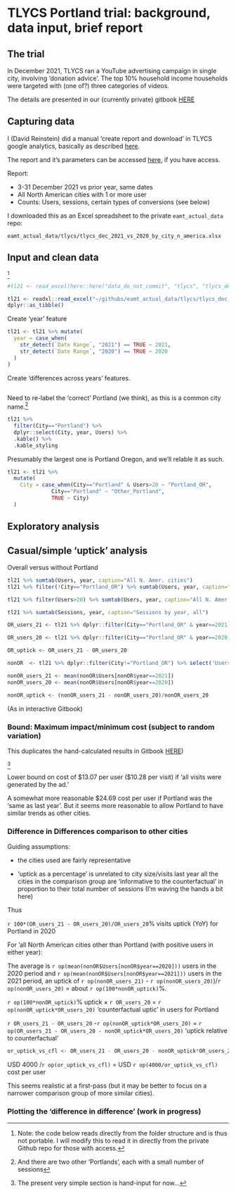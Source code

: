 # TLYCS Portland trial: background, data input, brief report

## The trial

In December 2021, TLYCS ran a YouTube advertising campaign in single city, involving 'donation advice'. The top 10% household income households were targeted with (one of?) three categories of videos.

The details are presented in our (currently private) gitbook [HERE](https://app.gitbook.com/o/-MfFk4CTSGwVOPkwnRgx/s/-Mf8cHxdwePMZXRTKnEE/contexts-and-environments-for-testing/tlycs/advisor-signup-portland)

## Capturing data

I (David Reinstein) did a manual 'create report and download' in TLYCS google analytics, basically as described [here](https://effective-giving-marketing.gitbook.io/untitled/marketing-and-testing-opportunities-tools-tips/collecting-data-trial-outcomes/google-analytics-interface).

The report and it's parameters can be accessed [here](https://analytics.google.com/analytics/web/#/my-reports/mmZsQ-HMSbCwiG5hjQhWhQ/a10056556w22050110p185278310/_u.date00=20211203&_u.date01=20211231&_u.date10=20201203&_u.date11=20201231&197-table.advFilter=%5B%5B1,%22analytics.totalVisitors%22,%22GT%22,%220%22,0%5D%5D&197-table.plotKeys=%5B%5D&197-table.rowCount=5000&197-table-dataTable.sortColumnName=analytics.totalVisitors&197-table-dataTable.sortDescending=false&197-graphOptions.primaryConcept=analytics.totalVisitors&197-graphOptions.compareConcept=analytics.visits), if you have access.


Report:

- 3-31 December 2021 vs prior year, same dates
- All North American cities with 1 or more user
- Counts: Users, sessions, certain types of conversions (see below)

I downloaded this as an Excel spreadsheet to the private `eamt_actual_data` repo:

`eamt_actual_data/tlycs/tlycs_dec_2021_vs_2020_by_city_n_america.xlsx`

<!-- (This is gitignored so it won't be 'committed' to our repo, at least for now) -->

## Input and clean data

^[Note: the code below reads directly from the folder structure and is thus not portable. I will modify this to read it in directly from the private Github repo for those with access.]


```r

#tl21 <- read_excel(here::here("data_do_not_commit", "tlycs", "tlycs_dec_2021_vs_2020_by_city_n_america.xlsx"), sheet = "Dataset1") #this should have worked?

tl21 <- readxl::read_excel("~/githubs/eamt_actual_data/tlycs/tlycs_dec_2021_vs_2020_by_city_n_america.xlsx",  sheet = "Dataset1") %>%
dplyr::as_tibble()


```

Create 'year' feature

```r

tl21 <- tl21 %>% mutate(
  year = case_when(
    str_detect(`Date Range`, "2021") == TRUE ~ 2021,
    str_detect(`Date Range`, "2020") == TRUE ~ 2020
  )
)

```

Create 'differences across years' features.

```r

```


Need to re-label the 'correct' Portland (we think), as this is a common city name.^[And there are two other 'Portlands', each with a small number of sessions]

```r

tl21 %>%
  filter(City=="Portland") %>%
  dplyr::select(City, year, Users) %>%
  .kable() %>%
  .kable_styling

```

Presumably the largest one is Portland Oregon, and we'll relable it as such.

```r
tl21 <- tl21 %>%
  mutate(
    City = case_when(City=="Portland" & Users>20 ~ "Portland_OR",
              City=="Portland" ~ "Other_Portland",
              TRUE ~ City)
  )

```



## Exploratory analysis

## Casual/simple 'uptick' analysis

Overall versus without Portland

```r
tl21 %>% sumtab(Users, year, caption="All N. Amer. cities")
tl21 %>% filter(!City=="Portland_OR") %>% sumtab(Users, year, caption="N. Amer. Cities other than Portland")

tl21 %>% filter(Users>20) %>% sumtab(Users, year, caption="All N. Amer., where Users>20") #Fix -- filter on over 20 users for 2020 ONLY]

tl21 %>% sumtab(Sessions, year, caption="Sessions by year, all")

OR_users_21 <- tl21 %>% dplyr::filter(City=="Portland_OR" & year==2021) %>% select('Users') %>% pull()

OR_users_20 <- tl21 %>% dplyr::filter(City=="Portland_OR" & year==2020) %>% select('Users') %>% pull()

OR_uptick <- OR_users_21 - OR_users_20

nonOR  <- tl21 %>% dplyr::filter(City!="Portland_OR") %>% select('Users', year)

nonOR_users_21 <- mean(nonOR$Users[nonOR$year==2021])
nonOR_users_20 <- mean(nonOR$Users[nonOR$year==2020])

nonOR_uptick <- (nonOR_users_21 - nonOR_users_20)/nonOR_users_20
```

(As in interactive Gitbook)


### Bound: Maximum impact/minimum cost (subject to random variation)


This duplicates the  <!-- (todo: integrate in) update --> hand-calculated results in Gitbook [HERE](https://app.gitbook.com/o/-MfFk4CTSGwVOPkwnRgx/s/-Mf8cHxdwePMZXRTKnEE/contexts-and-environments-for-testing/tlycs/advisor-signup-portland/results-first-pass))

^[The present very simple section is hand-input for now...]

Lower bound on cost of \$13.07 per user (\$10.28 per visit) if 'all visits were generated by the ad.'

A somewhat more reasonable \$24.69 cost per user if Portland was the 'same as last year'. But it seems more reasonable to allow Portland to  have similar trends as other cities.


### Difference in Differences comparison to other cities

Guiding assumptions:

- the cities used are fairly representative

- 'uptick as a percentage' is unrelated to city size/visits last year
all the cities in the comparison group are 'informative to the counterfactual' in proportion to their total number of sessions (I'm waving the hands a bit here)

Thus

`r 100*(OR_users_21 - OR_users_20)/OR_users_20`% visits uptick (YoY) for Portland in 2020

For 'all North American cities other than Portland (with positive users in either year):

The average is `r op(mean(nonOR$Users[nonOR$year==2020]))`  users in the 2020 period and `r op(mean(nonOR$Users[nonOR$year==2021]))` users in the 2021 period, an uptick of `r op(nonOR_users_21)`
- `r op(nonOR_users_20)`)/`r op(nonOR_users_20)` = about `r op(100*nonOR_uptick)`%.


`r op(100*nonOR_uptick)`% uptick $\times$ `r OR_users_20` = `r op(nonOR_uptick*OR_users_20)` 'counterfactual uptic' in users for Portland

`r OR_users_21 - OR_users_20` -`r op(nonOR_uptick*OR_users_20)` = `r op(OR_users_21 - OR_users_20 - nonOR_uptick*OR_users_20)`  'uptick relative to counterfactual'

```r
or_uptick_vs_cfl <- OR_users_21 - OR_users_20 - nonOR_uptick*OR_users_20
```

USD 4000 /`r op(or_uptick_vs_cfl)`  = USD `r op(4000/or_uptick_vs_cfl)`  cost per user

This seems realistic at a first-pass (but it may be better to focus on a narrower comparison group of more similar cities).


### Plotting the 'difference in difference' (work in progress)


